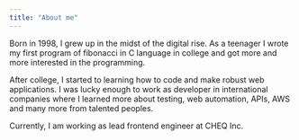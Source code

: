 ```yaml
---
title: "About me"
---
```



Born in 1998, I grew up in the midst of the digital rise. As a teenager I wrote my first program of fibonacci in C language in college and got more and more interested in the programming.

After college, I started to learning how to code and make robust web applications. I was lucky enough to work as developer in international companies where I learned more about testing, web automation, APIs, AWS and many more from talented peoples.

Currently, I am working as lead frontend engineer at CHEQ Inc.
